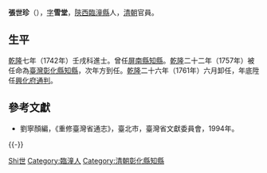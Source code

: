 {{Otheruses|other=名为張世珍的其他人物|张世珍}}

'''張世珍'''（{{bd|?||?|}}），[[表字|字]]'''雪堂'''，[[陝西|陝西]][[臨潼縣|臨潼縣]]人，[[清朝|清朝]]官員。

== 生平 ==
[[乾隆|乾隆]]七年（1742年）壬戌科進士。曾任[[屏南縣|屏南縣]][[知縣|知縣]]。[[乾隆|乾隆]]二十二年（1757年）被任命為[[臺灣|臺灣]][[彰化縣|彰化縣]][[知縣|知縣]]，次年方到任。[[乾隆|乾隆]]二十六年（1761年）六月卸任，年底陞任[[興化府|興化府]][[通判|通判]]。

== 參考文獻 ==
* 劉寧顏編，《重修臺灣省通志》，臺北市，臺灣省文獻委員會，1994年。

{{-}}
{{start box}}
{{s-off}}
{{Succession box|[[張天德|張天德]]|[[胡邦翰|胡邦翰]]|[[臺灣府|臺灣府]][[彰化縣|彰化縣]][[知縣|知縣]]|<small>乾隆二十三年（1758年）上任</small>}}
{{end box}}

{{乾隆七年壬戌科殿試金榜}}

{{Authority control}}

{{DEFAULTSORT:Zhang張}}
[[Category:張姓|Shi世]]
[[Category:臨潼人|Category:臨潼人]]
[[Category:清朝彰化縣知縣|Category:清朝彰化縣知縣]]